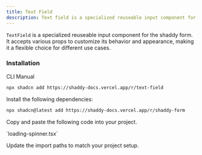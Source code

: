 ```yaml
---
title: Text Field
description: Text field is a specialized reuseable input component for shaddy form.
---
```


`TextField` is a specialized reuseable input component for the shaddy form. It accepts various props to customize its behavior and appearance, making it a flexible choice for different use cases.

<ComponentPreview name="text-field-example"/>

### Installation

<CodeTabs>

<TabsList>
  <TabsTrigger value="cli">CLI</TabsTrigger>
  <TabsTrigger value="manual">Manual</TabsTrigger>
</TabsList>

<TabsContent value="cli">

```bash
npx shadcn add https://shaddy-docs.vercel.app/r/text-field
```

</TabsContent>

<TabsContent value="manual">

<Steps>

<Step>Install the following dependencies:</Step>

```bash
npx shadcn@latest add https://shaddy-docs.vercel.app/r/shaddy-form
```

<Step>Copy and paste the following code into your project.</Step>

<ComponentSource name="text-field" />
`loading-spinner.tsx`
<ComponentSource name="loading-spinner" />

<Step>Update the import paths to match your project setup.</Step>

</Steps>

</TabsContent>

</CodeTabs>